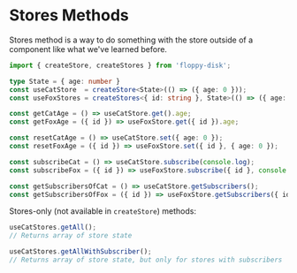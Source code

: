 # Stores Methods

Stores method is a way to do something with the store outside of a component like what we've learned before.

```ts {8,11,14,17}
import { createStore, createStores } from 'floppy-disk';

type State = { age: number }
const useCatStore  = createStore<State>(() => ({ age: 0 }));
const useFoxStores = createStores<{ id: string }, State>(() => ({ age: 0 }));

const getCatAge = () => useCatStore.get().age;
const getFoxAge = ({ id }) => useFoxStore.get({ id }).age;

const resetCatAge = () => useCatStore.set({ age: 0 });
const resetFoxAge = ({ id }) => useFoxStore.set({ id }, { age: 0 });

const subscribeCat = () => useCatStore.subscribe(console.log);
const subscribeFox = ({ id }) => useFoxStore.subscribe({ id }, console.log);

const getSubscribersOfCat = () => useCatStore.getSubscribers();
const getSubscribersOfFox = ({ id }) => useFoxStore.getSubscribers({ id });
```

Stores-only (not available in `createStore`) methods:

```ts
useCatStores.getAll();
// Returns array of store state

useCatStores.getAllWithSubscriber();
// Returns array of store state, but only for stores with subscribers
```
